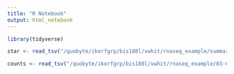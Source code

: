 ```yaml
---
title: "R Notebook"
output: html_notebook
---
```



```r
library(tidyverse)
```


```r
star <- read_tsv("/quobyte/ikorfgrp/bis180l/vwhit/rnaseq_example/summary_star_alignments.txt")
```

```r
counts <- read_tsv("/quobyte/ikorfgrp/bis180l/vwhit/rnaseq_example/03-Counts/rnaseq_workshop_counts.txt")
```

